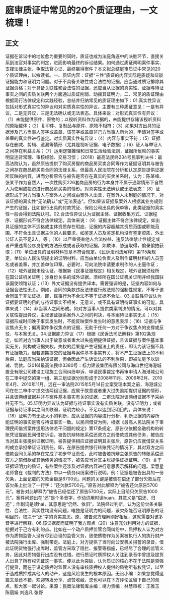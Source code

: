 # 庭审质证中常见的20个质证理由，一文梳理！
## 正文
证据在诉讼中的地位愈为重要的同时，质证也成为法庭角逐中的决胜环节，直接关系到法官对事实的判定，进而影响最终的诉讼结果。如何通过质证阐明案件事实、支撑法律主张、争取法官心证、最终赢得案件？本文拟总结庭审质证中常见的20个质证理由，以飨读者。一、质证内容：证据“三性”质证的内容实际是质疑和辩驳证据能力和证明力问题。对于不具备关联性或合法性的证据，应当通过质证排除其证据资格；对于具备关联性和合法性的证据，还应当从证据的真实性、证据与待证事实之间的实质关联两个方面通过质证削弱、动摇其证明力。二、常见的质证理由根据现行法律规定和实践经验，总结并归纳常见的质证理由如下：01.真实性异议包括对形式真实性的异议和对实质真实性的异议，主要有三种质证意见：一是有异议，二是无异议，三是无法确认或无法表态。具体来说：对形式真实性有异议：（1）未能提供原件、原物的；以视听资料作为证据的，未能提供存储该视听资料的原始载体；（2）复印件、复制品与原件、原物不相符；（3）如果对方出具的证据涉及己方当事人签字或盖章，该签字或盖章非己方当事人所为的，申请对签字或盖章的真实性进行鉴定。对实质真实性有异议：（4）内容与事实不符；（5）证据存在删减、剪辑、遗漏等情形（尤其是视听证据、电子数据）；（6）证人与举证人之间存在利益关系；（7）运用逻辑推理和日常生活经验法则，证据所反映的事实明显违背常理、审核经验、交易习惯；（2018）最高法民终234号民事判决书：最高法院认为，虽然原告提供了购买房屋的商品房买卖合同等作为证据证明其与被告之间存在商品房买卖合同的法律关系，但最高人民法院在分析和认定原告提供证据所反映的内容，进而分析原告与被告是否存在真实的买卖关系时，认为：陈某峰、张某平作为自然人，一次性购买226套商品房的行为本身并不属于通常情形下自然人为使用或投资进行商品房买卖的情形。对真实性无法确认或无法表态：（8）证据形成于对方当事人与案外人之间或由案外人出具，在案外人未到庭的情况下，对该证据的真实性“无法确认”或“无法表态”。但如果该证据系案外人根据其业务规则产生的证据，比如银行出具的付款凭证、保险公司出具的保单等，此类证据的真实性一般会得到法院认可。02.合法性异议认为证据主体、证据收集方式、证据程序、证据形式不符合法律规定。具体来说：（9）证据主体不符合法律规定，如出具证据的主体不适格或主体资质存在瑕疵、证据的内容超越其资质范围或职能范围、不符合出具证据主体的人数要求，如鉴定人员及鉴定机构没有鉴定资质，外出公证人员不足2人，等；（10）以严重侵害他人合法权益、违反法律禁止性规定或者严重违背公序良俗的方法形成或者获取的证据，如欺诈、胁迫取得，偷录偷拍获取；（11）单位出具的证明材料签章不符合规定。《民诉法司法解释》第115条规定，单位向人民法院提出的证明材料，应当由单位负责人及制作证明材料的人员签名或者盖章，并加盖单位印章。必要时，可向法院申请要求制作的人出庭作证；（12）域外证据未经认证。根据新《民事证据规定》相关规定，域外证据须经所在国公证机关证明；涉身份关系的域外证据，须经所在国公证机关证明并经我国驻该国使领馆认证；（13）外文证据没有提供译本。需要强调的是，证据内容如何与证据合法性无关。例如，合同的条款违反法律或行政法规的强制性规定，不等于该合同属于非法证据。即，民事行为不合法不等于证据不合法。03.关联性异议认为证据要证明的目的与待证事实不相关、无意义，或不具有证明待证事实的可能。具体来说：（14）非当事人之间形成。如对方当事人提供类案判决的情况，可以对其关联性提出异议，主张该证据系案外人之间的判决，与本案待证事实无关；（15）证据形成时间晚于事实发生时，不能反映案件发生时的意思表示；（16）证据与争议焦点无关；偏离案件争议焦点的证据，无助于任何一方对于争议焦点的支撑或反驳，与本案无关。04.证据能力异议（17）根据《民诉法司法解释》第102条规定，如若对方当事人出于故意或者重大过失逾期提供证据，且该证据与案件基本事实无关，则构成证据失权，失权的后果是产生证据法上的责任，即认为该证据不具有证据能力。但若逾期提交的证据与案件基本事实有关，将不产生证据法上的不利后果，法庭应当采纳该证据，但会因此产生诉讼法的不利后果，即被法庭予以训诫、罚款。(2016)最高法民申3380号：标力建设集团有限公司与海口世纪海港城置业有限公司建设工程施工合同纠纷申诉、申请民事裁定书再审申请人海港城公司在二审中提交的第一组、第三组证据分别形成于2008年11月、2009年2月、2010年4月、2010年11月，远在一审法院2015年5月14日立案受理本案之前，海港城公司在在二审中才提交该两组证据，应属于故意或者重大过失逾期提供证据的情形，并且该两组证据并非与案件基本事实有关的证据，二审法院对该两组证据不予采纳并无不当。05.证明力异议认为证据与待证事实没有实质关联，没有证明力；或者证据与待证事实之间关联弱，证明力较小，不足以达到证明目的。具体来说：（18）证明力有无及大小的判断，应从证据的内容进行分析，判断证据的内容所能证明的事实是否与待证事实一致。以民间借贷为例，根据《最高人民法院关于审理民间借贷案件适用法律若干问题的规定》第17条规定，原告仅依据金融机构的转账凭证提起民间借贷诉讼，被告抗辩转账系偿还双方之前借款或其他债务，被告应当对其主张提供证据证明。被告提供相应证据证明其主张后，原告仍应就借贷关系的成立承担举证证明责任。即，在原告提供银行转账凭证的情况下，其对双方之间借款合同关系的存在完成了初步举证责任，此时被告若抗辩主张原告的转账系偿还双方之前借款或其他债务的情况下，被告应当对其主张提供证据证明。（19）关于证据证明力的质证，有些案件还涉及对证据内容进行意思表示解释的问题。梁慧星老师曾在《裁判的方法》中以一债务纠纷案进行说明。例：证据是被告出具的一份欠条，上面记载的欠款金额是6700元。问题的关键是被告在偿还了部分欠款后在该欠条上批注了一行字：“还欠款5700元。”原告对此解释为“被告还欠原告5700元”。被告对此解释为“被告已经偿还了原告5700元，实际上目前只欠原告1000元”。案件问题出在“还”是个多音字，作动词用时读huan，其意义是“偿还、归还”；作副词是读hai，其意思是“仍然、依旧”。法院经过判断，认为这份欠条关联性、合法性、真实性均没有问题，唯独是证明力的问题，该欠条能否证明原告的证明目的，取决于“还”字的真实意思。原、被告双方理解刚好相反，这就需要对该多音字进行解释。06.该证据反而证明了我方观点（20）注意充分利用对方的证据，挖掘对于己方有利的点。比如在一个动产质押监管合同纠纷中，质押权人认为对方作为质物监管人没有尽到合理的监管义务，致使质物作为另案被执行人的执行财产被法院强行出库、强制带走。法庭上，对方提供了当时向公安机关报警的录音，借此证明货物强行出库时，监管方采取了阻拦、报警等措施，已经尽了合理的监管义务，因此对质物强行出库没有过错。进行质证时质押权人关注到录音中曾提及提货人出具了所有权凭证这一事实。便以此为突破，认为质证的核心不在于法院是否强行提货，而在于设定质押时监管人没有审核质押权人提供的质物所有权凭证，以至于造成质押成其他人的动产，这是风险发生的根本原因。无讼小编：如果您觉得这篇文章还不错，欢迎转发分享、点赞收藏，您也可以在下方评论区留下自己的观点，和大家一起讨论。来源：民商法律智库主编：靖力责编：林慧审核：王雅玉 陈丽娟 刘逸凡 张野